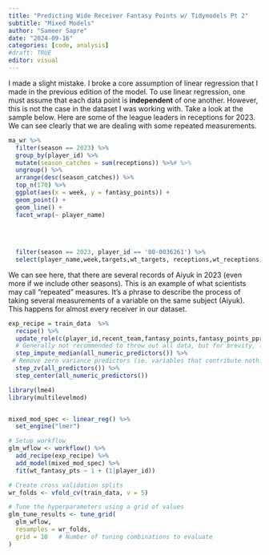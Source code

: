 ```yaml
---
title: "Predicting Wide Receiver Fantasy Points w/ Tidymodels Pt 2"
subtitle: "Mixed Models"
author: "Sameer Sapre"
date: "2024-09-16"
categories: [code, analysis]
#draft: TRUE
editor: visual
---
```


I made a slight mistake. I broke a core assumption of linear regression that I made in the previous edition of the model. To use linear regression, one must assume that each data point is **independent** of one another. However, this is not the case in the dataset I was working with. Take a look at the sample below. Here are some of the league leaders in receptions for 2023. We can see clearly that we are dealing with some repeated measurements.

```r
ma_wr %>%
  filter(season == 2023) %>%
  group_by(player_id) %>%
  mutate(season_catches = sum(receptions)) %>%# %>%
  ungroup() %>%
  arrange(desc(season_catches)) %>%
  top_n(170) %>%
  ggplot(aes(x = week, y = fantasy_points)) + 
  geom_point() + 
  geom_line() +
  facet_wrap(~ player_name) 
    
  
  
  
  filter(season == 2023, player_id == '00-0036261') %>%
  select(player_name,week,targets,wt_targets, receptions,wt_receptions, receiving_yards,wt_receiving_yards)
```

We can see here, that there are several records of Aiyuk in 2023 (even more if we include other seasons). This is an example of what scientists may call "repeated" measures. It's a phrase to describe the process of taking several measurements of a variable on the same subject (Aiyuk). This happens for almost every receiver in our dataset.



```r
exp_recipe = train_data  %>%
  recipe() %>%
  update_role(c(player_id,recent_team,fantasy_points,fantasy_points_ppr,fantasy_points_target),new_role = 'ID') %>%
  # Generally not recommended to throw out all data, but for brevity, let's remove NAs
  step_impute_median(all_numeric_predictors()) %>%
 # Remove zero variance predictors (ie. variables that contribute nothing to prediction)
  step_zv(all_predictors()) %>%
  step_center(all_numeric_predictors())
```



```r
library(lme4)
library(multilevelmod)


mixed_mod_spec <- linear_reg() %>%
  set_engine("lmer")

# Setup workflow
glm_wflow <- workflow() %>% 
  add_recipe(exp_recipe) %>%
  add_model(mixed_mod_spec) %>%
  fit(wt_fantasy_pts ~ 1 + (1|player_id))

# Create cross validation splits
wr_folds <- vfold_cv(train_data, v = 5)

# Tune the hyperparameters using a grid of values
glm_tune_results <- tune_grid(
  glm_wflow,
  resamples = wr_folds,
  grid = 10   # Number of tuning combinations to evaluate
)
```


